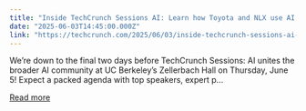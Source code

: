 ```yaml
---
title: "Inside TechCrunch Sessions AI: Learn how Toyota and NLX use AI to parse millions of tech docs, with NLX CEO Andrei Papancea"
date: "2025-06-03T14:45:00.000Z"
link: "https://techcrunch.com/2025/06/03/inside-techcrunch-sessions-ai-learn-how-toyota-and-nlx-use-ai-to-parse-millions-of-tech-docs-with-nlx-ceo-andrei-papancea/"
---
```


We’re down to the final two days before TechCrunch Sessions: AI unites the broader AI community at UC Berkeley’s Zellerbach Hall on Thursday, June 5! Expect a packed agenda with top speakers, expert p...

[Read more](https://techcrunch.com/2025/06/03/inside-techcrunch-sessions-ai-learn-how-toyota-and-nlx-use-ai-to-parse-millions-of-tech-docs-with-nlx-ceo-andrei-papancea/)
